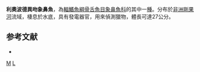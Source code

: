 {{Speciesbox 
| genus = Marcusenius
| species = leopoldianus
| status = LC
| status_system = IUCN3.1
| authority = [[Boulenger|Boulenger]], 1899
| synonyms = *''Gnathonemus leopoldianus''<br /><small>Boulenger, 1899</small>''
}}
'''利奧波德異吻象鼻魚'''，為[[輻鰭魚綱|輻鰭魚綱]][[骨舌魚目|骨舌魚目]][[象鼻魚科|象鼻魚科]]的其中一[[種|種]]。分布於[[非洲|非洲]][[剛果河|剛果河]]流域，棲息於水底，具有發電器官，用來偵測獵物，體長可達27公分。

==参考文献==
*{{FishBase_species|genus=Marcusenius|species=leopoldianus|year=2011|month=12}}
{{Taxonbar}}

[[Category:1899年描述的鱼类|M]]
[[Category:異吻象鼻魚屬|L]]